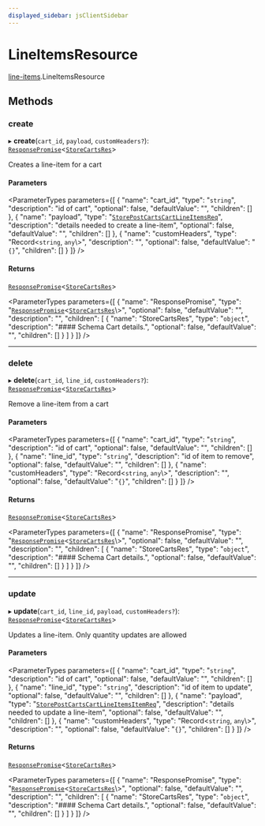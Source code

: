 ```yaml
---
displayed_sidebar: jsClientSidebar
---
```



# LineItemsResource

[line-items](../../modules/line_items.mdx).LineItemsResource

## Methods

### create

▸ **create**(`cart_id`, `payload`, `customHeaders?`): [`ResponsePromise`](../../swaps/modules/swaps.internal.mdx#responsepromise)<[`StoreCartsRes`](../../internal/modules/admin_discounts.internal.internal.mdx#storecartsres)\>

Creates a line-item for a cart

#### Parameters

<ParameterTypes parameters={[
  {
    "name": "cart_id",
    "type": "`string`",
    "description": "id of cart",
    "optional": false,
    "defaultValue": "",
    "children": []
  },
  {
    "name": "payload",
    "type": "[`StorePostCartsCartLineItemsReq`](../../internal/classes/admin_discounts.internal.internal.StorePostCartsCartLineItemsReq.mdx)",
    "description": "details needed to create a line-item",
    "optional": false,
    "defaultValue": "",
    "children": []
  },
  {
    "name": "customHeaders",
    "type": "Record<`string`, `any`\\>",
    "description": "",
    "optional": false,
    "defaultValue": "`{}`",
    "children": []
  }
]} />

#### Returns

[`ResponsePromise`](../../swaps/modules/swaps.internal.mdx#responsepromise)<[`StoreCartsRes`](../../internal/modules/admin_discounts.internal.internal.mdx#storecartsres)\>

<ParameterTypes parameters={[
  {
    "name": "ResponsePromise",
    "type": "[`ResponsePromise`](../../swaps/modules/swaps.internal.mdx#responsepromise)<[`StoreCartsRes`](../../internal/modules/admin_discounts.internal.internal.mdx#storecartsres)\\>",
    "optional": false,
    "defaultValue": "",
    "description": "",
    "children": [
      {
        "name": "StoreCartsRes",
        "type": "`object`",
        "description": "#### Schema Cart details.",
        "optional": false,
        "defaultValue": "",
        "children": []
      }
    ]
  }
]} />

___

### delete

▸ **delete**(`cart_id`, `line_id`, `customHeaders?`): [`ResponsePromise`](../../swaps/modules/swaps.internal.mdx#responsepromise)<[`StoreCartsRes`](../../internal/modules/admin_discounts.internal.internal.mdx#storecartsres)\>

Remove a line-item from a cart

#### Parameters

<ParameterTypes parameters={[
  {
    "name": "cart_id",
    "type": "`string`",
    "description": "id of cart",
    "optional": false,
    "defaultValue": "",
    "children": []
  },
  {
    "name": "line_id",
    "type": "`string`",
    "description": "id of item to remove",
    "optional": false,
    "defaultValue": "",
    "children": []
  },
  {
    "name": "customHeaders",
    "type": "Record<`string`, `any`\\>",
    "description": "",
    "optional": false,
    "defaultValue": "`{}`",
    "children": []
  }
]} />

#### Returns

[`ResponsePromise`](../../swaps/modules/swaps.internal.mdx#responsepromise)<[`StoreCartsRes`](../../internal/modules/admin_discounts.internal.internal.mdx#storecartsres)\>

<ParameterTypes parameters={[
  {
    "name": "ResponsePromise",
    "type": "[`ResponsePromise`](../../swaps/modules/swaps.internal.mdx#responsepromise)<[`StoreCartsRes`](../../internal/modules/admin_discounts.internal.internal.mdx#storecartsres)\\>",
    "optional": false,
    "defaultValue": "",
    "description": "",
    "children": [
      {
        "name": "StoreCartsRes",
        "type": "`object`",
        "description": "#### Schema Cart details.",
        "optional": false,
        "defaultValue": "",
        "children": []
      }
    ]
  }
]} />

___

### update

▸ **update**(`cart_id`, `line_id`, `payload`, `customHeaders?`): [`ResponsePromise`](../../swaps/modules/swaps.internal.mdx#responsepromise)<[`StoreCartsRes`](../../internal/modules/admin_discounts.internal.internal.mdx#storecartsres)\>

Updates a line-item.
Only quantity updates are allowed

#### Parameters

<ParameterTypes parameters={[
  {
    "name": "cart_id",
    "type": "`string`",
    "description": "id of cart",
    "optional": false,
    "defaultValue": "",
    "children": []
  },
  {
    "name": "line_id",
    "type": "`string`",
    "description": "id of item to update",
    "optional": false,
    "defaultValue": "",
    "children": []
  },
  {
    "name": "payload",
    "type": "[`StorePostCartsCartLineItemsItemReq`](../../internal/classes/admin_discounts.internal.internal.StorePostCartsCartLineItemsItemReq.mdx)",
    "description": "details needed to update a line-item",
    "optional": false,
    "defaultValue": "",
    "children": []
  },
  {
    "name": "customHeaders",
    "type": "Record<`string`, `any`\\>",
    "description": "",
    "optional": false,
    "defaultValue": "`{}`",
    "children": []
  }
]} />

#### Returns

[`ResponsePromise`](../../swaps/modules/swaps.internal.mdx#responsepromise)<[`StoreCartsRes`](../../internal/modules/admin_discounts.internal.internal.mdx#storecartsres)\>

<ParameterTypes parameters={[
  {
    "name": "ResponsePromise",
    "type": "[`ResponsePromise`](../../swaps/modules/swaps.internal.mdx#responsepromise)<[`StoreCartsRes`](../../internal/modules/admin_discounts.internal.internal.mdx#storecartsres)\\>",
    "optional": false,
    "defaultValue": "",
    "description": "",
    "children": [
      {
        "name": "StoreCartsRes",
        "type": "`object`",
        "description": "#### Schema Cart details.",
        "optional": false,
        "defaultValue": "",
        "children": []
      }
    ]
  }
]} />
